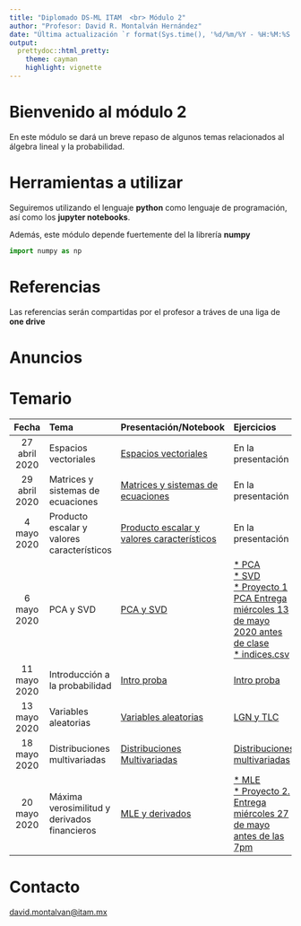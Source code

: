 ```yaml
---
title: "Diplomado DS-ML ITAM  <br> Módulo 2"
author: "Profesor: David R. Montalván Hernández"
date: "Última actualización `r format(Sys.time(), '%d/%m/%Y - %H:%M:%S')`"
output:
  prettydoc::html_pretty:
    theme: cayman
    highlight: vignette
---
```


# **Bienvenido al módulo 2**

En este módulo se dará un breve repaso de algunos temas relacionados al álgebra lineal y la probabilidad. 

# **Herramientas a utilizar**

Seguiremos utilizando el lenguaje **python** como lenguaje de programación, así como los **jupyter notebooks**.

Además, este módulo depende fuertemente del la librería **numpy**

```python
import numpy as np
```

# **Referencias**

Las referencias serán compartidas por el profesor a tráves de una liga de **one drive**

# **Anuncios**

# **Temario**

|Fecha|Tema|Presentación/Notebook|Ejercicios|Soluciones|
|:-----:|:-----|:------------|:----------|:--|
|27 abril 2020|Espacios vectoriales|[Espacios vectoriales](./presentaciones/espacios_vectoriales.html)|En la presentación|Vistas en clase|
|29 abril 2020|Matrices y sistemas de ecuaciones|[Matrices y sistemas de ecuaciones](./presentaciones/matrices_sistemas_ecuaciones.html)|En la presentación|[Producto matrices](./soluciones/producto_matrices.ipynb)|
|4  mayo 2020|Producto escalar y valores característicos|[Producto escalar y valores característicos](./presentaciones/producto_escalar_eig_valores.html)|En la presentación|[* Normas](./soluciones/normas.ipynb) <br>[* Cálculo eig vectores](./soluciones/eig_vectores.ipynb)|
|6  mayo 2020|PCA y SVD|[PCA y SVD](./presentaciones/pca_svd.html)|[* PCA](./ejercicios/PCA_ejercicio.ipynb) <br> [* SVD](./ejercicios/SVD_ejercicio.ipynb) <br> [* Proyecto 1 PCA Entrega miércoles 13 de mayo 2020 antes de clase](./proyectos/Proyecto_PCA.ipynb) <br> [* indices.csv](./datos/indices.csv)|[* PCA](./soluciones/PCA_soluciones.ipynb) <br> [* SVD](./soluciones/SVD_soluciones.ipynb) <br> [Solución proyecto 1](./soluciones/Proyecto_PCA_SOLUCION.ipynb)|
|11 mayo 2020|Introducción a la probabilidad|[Intro proba](./presentaciones/intro_proba.html)|[Intro proba](./ejercicios/intro_proba.ipynb)|[Intro proba soluciones](./soluciones/intro_proba_soluciones.ipynb)|
|13 mayo 2020|Variables aleatorias|[Variables aleatorias](./presentaciones/variables_aleatorias.html)|[LGN y TLC](./ejercicios/LGN_TLC.ipynb)|[LGN y TLC soluciones](./soluciones/LGN_TLC_soluciones.ipynb)|
|18 mayo 2020|Distribuciones multivariadas|[Distribuciones Multivariadas](./presentaciones/distribuciones_multivariadas.html)|[Distribuciones multivariadas](./ejercicios/distribuciones_multivariadas.ipynb)|[Distribuciones multivariadas soluciones](./soluciones/distribuciones_multivariadas_soluciones.ipynb)|
|20 mayo 2020|Máxima verosimilitud y derivados financieros|[MLE y derivados](./presentaciones/estimacion_puntual_valuacion_derivados.html)|[* MLE](./ejercicios/Ejercicios_MLE.ipynb) <br> [* Proyecto 2. Entrega miércoles 27 de mayo antes de las 7pm](./ejercicios/Proyecto_2.ipynb)|--|

# **Contacto**
[david.montalvan@itam.mx](mailto:david.montalvan@itam.mx)

